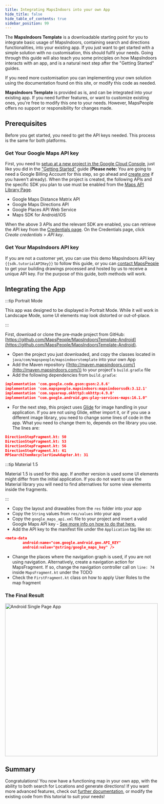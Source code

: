 ```yaml
---
title: Integrating MapsIndoors into your own App
hide_title: false
hide_table_of_contents: true
sidebar_position: 99
---
```



The **MapsIndoors Template** is a downloadable starting point for you to integrate basic usage of MapsIndoors, containing search and directions functionalities, into your existing app. If you just want to get started with a simple solution with no customisation, this should fulfil your needs. Going through this guide will also teach you some principles on how MapsIndoors interacts with an app, and is a natural next step after the "Getting Started" guides.

If you need more customisation you can implementing your own solution using the documentation found on this site, or modify this code as needed.

**MapsIndoors Template** is provided as is, and can be integrated into your existing app. If you need further features, or want to customize existing ones, you're free to modify this one to your needs. However, MapsPeople offers no support or responsibility for changes made.

## Prerequisites

Before you get started, you need to get the API keys needed. This process is the same for both platforms.

### Get Your Google Maps API key

First, you need to [setup at a new project in the Google Cloud Console](https://developers.google.com/maps/gmp-get-started), just like you did in the ["Getting Started"](getting-started/android) guide (**Please note:** You are going to need a Google Billing Account for this step, so go ahead and [create one](https://cloud.google.com/billing/docs/how-to/manage-billing-account#create_a_new_billing_account) if you haven't already). When the project is created, the following APIs and the specific SDK you plan to use must be enabled from the [Maps API Library Page](https://console.cloud.google.com/apis/library?filter=category:maps).

* Google Maps Distance Matrix API
* Google Maps Directions API
* Google Places API Web Service
* Maps SDK for Android/iOS

When the above 3 APIs and the relevant SDK are enabled, you can retrieve the API key from the [Credentials page](https://console.cloud.google.com/project/_/apiui/credential). On the Credentials page, click _Create credentials_ > _API key_.

### Get Your MapsIndoors API key

If you are not a customer yet, you can use this demo MapsIndoors API key `{{sdk.tutorialAPIKey}}` to follow this guide, or you can [contact MapsPeople](https://resources.mapspeople.com/contact-us) to get your building drawings processed and hosted by us to receive a unique API key. For the purpose of this guide, both methods will work.

## Integrating the App

:::tip Portrait Mode

This app was designed to be displayed in Portrait Mode. While it will work in Landscape Mode, some UI elements may look distorted or out-of-place.

:::

First, download or clone the pre-made project from GitHub: [https://github.com/MapsPeople/MapsIndoorsTemplate-Android](https://github.com/MapsPeople/MapsIndoorsTemplate-Android).

* Open the project you just downloaded, and copy the classes located in `java/com/mapspeople/mapsindoorstemplate` into your own App
* Add the Maven repository ([http://maven.mapsindoors.com/](http://maven.mapsindoors.com/)) to your project's `build.gradle` file
* Add the following dependencies from `build.gradle`:

```json
implementation 'com.google.code.gson:gson:2.8.6'
implementation 'com.mapspeople.mapsindoors:mapsindoorssdk:3.12.1'
implementation 'com.squareup.okhttp3:okhttp:4.9.0'
implementation "com.google.android.gms:play-services-maps:16.1.0"
```

* For the next step, this project uses [Glide](https://bumptech.github.io/glide/) for image handling in your application. If you are not using Glide, either import it, or if you use a different image library, you need to change some lines of code in the app. What you need to change them to, depends on the library you use. The lines are:

```json
DirectionStepFragment.kt: 50
DirectionStepFragment.kt: 53
DirectionStepFragment.kt: 56
DirectionStepFragment.kt: 61
MPSearchItemRecyclerViewAdapter.kt: 31
```

:::tip Material 1.5

Material 1.5 is used for this app. If another version is used some UI elements might differ from the initial application. If you do not want to use the Material library you will need to find alternatives for some view elements inside the fragments.

:::

* Copy the layout and drawables from the `res` folder into your app
* Copy the `String` values from `res/values` into your app
* Copy the `google_maps_api.xml` file to your project and insert a valid Google Maps API key - [See more info on how to do that here.](/getting-started/android/v4/prerequisites/)
* Add the API key to the manifest file under the `Application` tag like so:

```json
<meta-data
        android:name="com.google.android.geo.API_KEY"
        android:value="@string/google_maps_key" />
```

* Change the places where the navigation graph is used, if you are not using navigation. Alternatively, create a navigation action for MapsFragment. If so, change the navigation controller call on `line: 74` inside `MapsFragment.kt` under the TODO
* Check the `FirstFragment.kt` class on how to apply User Roles to the map fragment

### The Final Result

<img src="/img/getting-started/Android_Single_Page_App.png" alt="Android Single Page App" width="500"/>

## Summary

Congratulations! You now have a functioning map in your own app, with the ability to both search for Locations and generate directions! If you want more advanced features, check out [further documentation](/display-rules/), or modify the existing code from this tutorial to suit your needs!
